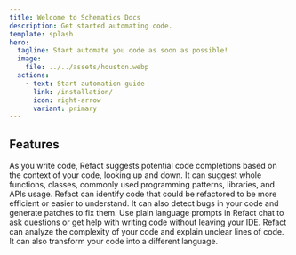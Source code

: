 ```yaml
---
title: Welcome to Schematics Docs
description: Get started automating code.
template: splash
hero:
  tagline: Start automate you code as soon as possible!
  image:
    file: ../../assets/houston.webp
  actions:
    - text: Start automation guide
      link: /installation/
      icon: right-arrow
      variant: primary
---
```



## Features
<CardGrid stagger>
    <Card title="Code Completion" icon="pencil">
        As you write code, Refact suggests potential code completions based on the context of your code,
    looking up and down. It can suggest whole functions, classes, commonly used programming patterns,
    libraries, and APIs usage.
    </Card>
    <Card title="Improve code" icon="magnifier">
        Refact can identify code that could be refactored to be more efficient or easier to understand.
    It can also detect bugs in your code and generate patches to fix them.
    </Card>
    <Card title="AI Chat" icon="rocket">
        Use plain language prompts in Refact chat to ask questions or get help with
    writing code without leaving your IDE.
    </Card>
    <Card title="Transform and analyze code" icon="setting">
        Refact can analyze the complexity of your code and explain unclear lines of code.
    It can also transform your code into a different language.
    </Card>
</CardGrid>
